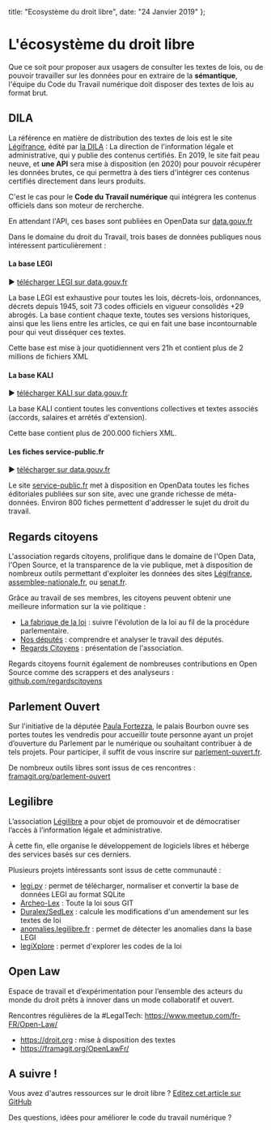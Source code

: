 
  title: "Ecosystème du droit libre",
  date: "24 Janvier 2019"
};

<LayoutCDTN meta={meta}>

# L'écosystème du droit libre

Que ce soit pour proposer aux usagers de consulter les textes de lois, ou de pouvoir travailler sur les données pour en extraire de la **sémantique**, l'équipe du Code du Travail numérique doit disposer des textes de lois au format brut.

## DILA

La référence en matière de distribution des textes de lois est le site [Légifrance](http://legifrance.gouv.fr), édité par [la DILA](https://www.dila.premier-ministre.gouv.fr/) : La direction de l'information légale et administrative, qui y publie des contenus certifiés. En 2019, le site fait peau neuve, et **une API** sera mise à disposition (en 2020) pour pouvoir récupérer les données brutes, ce qui permettra à des tiers d'intégrer ces contenus certifiés directement dans leurs produits.

C'est le cas pour le **Code du Travail numérique** qui intégrera les contenus officiels dans son moteur de rercherche.

En attendant l'API, ces bases sont publiées en OpenData sur [data.gouv.fr](https://data.gouv.fr)

Dans le domaine du droit du Travail, trois bases de données publiques nous intéressent particulièrement :

#### La base LEGI

▶️ [télécharger LEGI sur data.gouv.fr](https://www.data.gouv.fr/fr/datasets/legi-codes-lois-et-reglements-consolides/)

La base LEGI est exhaustive pour toutes les lois, décrets-lois, ordonnances, décrets depuis 1945, soit 73 codes officiels en vigueur consolidés +29 abrogés. La base contient chaque texte, toutes ses versions historiques, ainsi que les liens entre les articles, ce qui en fait une base incontournable pour qui veut disséquer ces textes.

Cette base est mise à jour quotidiennent vers 21h et contient plus de 2 millions de fichiers XML

#### La base KALI

▶️ [télécharger KALI sur data.gouv.fr](https://www.data.gouv.fr/fr/datasets/kali-conventions-collectives-nationales/)

La base KALI contient toutes les conventions collectives et textes associés (accords, salaires et arrétés d'extension).

Cette base contient plus de 200.000 fichiers XML.

#### Les fiches service-public.fr

▶️ [télécharger sur data.gouv.fr](https://www.data.gouv.fr/fr/datasets/service-public-fr-guide-vos-droits-et-demarches-particuliers/)

Le site [service-public.fr](https://service-public.fr) met à disposition en OpenData toutes les fiches éditoriales publiées sur son site, avec une grande richesse de méta-données. Environ 800 fiches permettent d'addresser le sujet du droit du travail.

## Regards citoyens

L'association regards citoyens, prolifique dans le domaine de l'Open Data, l'Open Source, et la transparence de la vie publique, met à disposition de nombreux outils permettant d'exploiter les données des sites [Légifrance](https://legifrance.gouv.fr), [assemblee-nationale.fr](https://assemblee-nationale.fr), ou [senat.fr](https://senat.fr).

Grâce au travail de ses membres, les citoyens peuvent obtenir une meilleure information sur la vie politique :

- [La fabrique de la loi](https://www.lafabriquedelaloi.fr) : suivre l'évolution de la loi au fil de la procédure parlementaire.
- [Nos députés](https://nosdeputes.fr) : comprendre et analyser le travail des députés.
- [Regards Citoyens](https://www.regardscitoyens.org) : présentation de l'association.

Regards citoyens fournit également de nombreuses contributions en Open Source comme des scrappers et des analyseurs : [github.com/regardscitoyens](https://github.com/regardscitoyens)

## Parlement Ouvert

Sur l'initiative de la députée [Paula Fortezza](https://twitter.com/PaulaForteza), le palais Bourbon ouvre ses portes toutes les vendredis pour accueillir toute personne ayant un projet d’ouverture du Parlement par le numérique ou souhaitant contribuer à de tels projets. Pour participer, il suffit de vous inscrire sur [parlement-ouvert.fr](https://parlement-ouvert.fr).

De nombreux outils libres sont issus de ces rencontres : [framagit.org/parlement-ouvert](https://framagit.org/parlement-ouvert)

## Legilibre

L’association [Légilibre](https://legilibre.fr) a pour objet de promouvoir et de démocratiser l’accès à l’information légale et administrative.

À cette fin, elle organise le développement de logiciels libres et héberge des services basés sur ces derniers.

Plusieurs projets intéressants sont issus de cette communauté :

- [legi.py](https://github.com/legilibre/legi.py) : permet de télécharger, normaliser et convertir la base de données LEGI au format SQLite
- [Archeo-Lex](https://archeo-lex.fr/) : Toute la loi sous GIT
- [Duralex/SedLex](https://github.com/Legilibre/DuraLex) : calcule les modifications d'un amendement sur les textes de loi
- [anomalies.legilibre.fr](http://anomalies.legilibre.fr) : permet de détecter les anomalies dans la base LEGI
- [legiXplore](https://legi.now.sh) : permet d'explorer les codes de la loi

## Open Law

Espace de travail et d’expérimentation pour l’ensemble des acteurs du monde du droit prêts à innover dans un mode collaboratif et ouvert.

Rencontres régulières de la #LegalTech: https://www.meetup.com/fr-FR/Open-Law/

- https://droit.org : mise à disposition des textes
- https://framagit.org/OpenLawFr/

## A suivre !

Vous avez d'autres ressources sur le droit libre ? [Editez cet article sur GitHub](https://github.com/SocialGouv/www/edit/dev/pages/startups/code-du-travail-numerique/droit-libre.mdx)

Des questions, idées pour améliorer le code du travail numérique ?

</LayoutCDTN>
